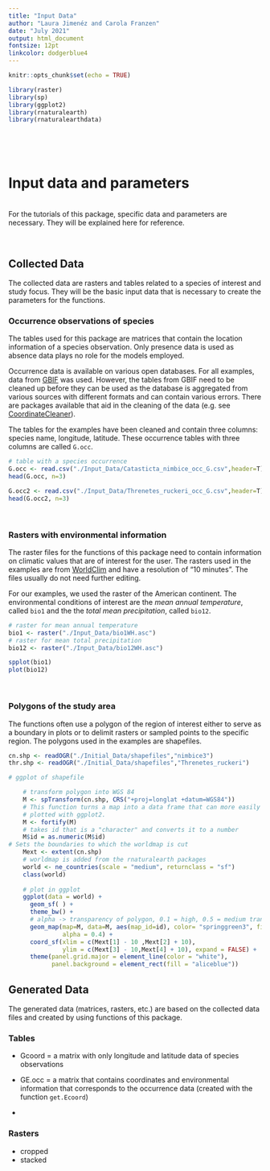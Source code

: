 ```yaml
---
title: "Input Data"
author: "Laura Jimenéz and Carola Franzen"
date: "July 2021"
output: html_document
fontsize: 12pt
linkcolor: dodgerblue4
---
```


```r
knitr::opts_chunk$set(echo = TRUE)

library(raster)
library(sp)
library(ggplot2)
library(rnaturalearth)
library(rnaturalearthdata)

```
\
  
\

# Input data and parameters
\
For the tutorials of this package, specific data and parameters are necessary. They will be explained here for reference.
<!-- write more blabla here -->

\

## Collected Data

The collected data are rasters and tables related to a species of interest and study focus. They will be the basic input data that is necessary to create the parameters for the functions.
\

### Occurrence observations of species

The tables used for this package are matrices that contain the location information of a species observation. Only presence data is used as absence data plays no role for the models employed.

Occurrence data is available on various open databases. For all examples, data from [GBIF](https://www.gbif.org/) was used. However, the tables from GBIF need to be cleaned up before they can be used as the database is aggregated from various sources with different formats and can contain various errors. There are packages available that aid in the cleaning of the data (e.g. see [CoordinateCleaner]( https://ropensci.github.io/CoordinateCleaner/articles/Cleaning_GBIF_data_with_CoordinateCleaner.html)).

The tables for the examples have been cleaned and contain three columns: species name, longitude, latitude. These occurrence tables with three columns are called `G.occ`.

```r
# table with a species occurrence  
G.occ <- read.csv("./Input_Data/Catasticta_nimbice_occ_G.csv",header=T)
head(G.occ, n=3)

G.occ2 <- read.csv("./Input_Data/Threnetes_ruckeri_occ_G.csv",header=T)
head(G.occ2, n=3)

```
\

### Rasters with environmental information

The raster files for the functions of this package need to contain information on climatic values that are of interest for the user. The rasters used in the examples are from [WorldClim](https://worldclim.org/data/index.html) and have a resolution of "10 minutes". The files usually do not need further editing.

For our examples, we used the raster of the American continent. The environmental conditions of interest are the *mean annual temperature*, called `bio1` and the the *total mean precipitation*, called `bio12`.

```r
# raster for mean annual temperature
bio1 <- raster("./Input_Data/bio1WH.asc")
# raster for mean total precipitation
bio12 <- raster("./Input_Data/bio12WH.asc")

spplot(bio1)
plot(bio12)

```
\

### Polygons of the study area
The functions often use a polygon of the region of interest either to serve as a boundary in plots or to delimit rasters or sampled points to the specific region. The polygons used in the examples are shapefiles.

```r
cn.shp <- readOGR("./Initial_Data/shapefiles","nimbice3")
thr.shp <- readOGR("./Initial_Data/shapefiles","Threnetes_ruckeri")
```
```r
# ggplot of shapefile

    # transform polygon into WGS 84
    M <- spTransform(cn.shp, CRS("+proj=longlat +datum=WGS84"))
    # This function turns a map into a data frame that can more easily be 
    # plotted with ggplot2.
    M <- fortify(M)
    # takes id that is a "character" and converts it to a number
    M$id = as.numeric(M$id)
# Sets the boundaries to which the worldmap is cut
    Mext <- extent(cn.shp)
    # worldmap is added from the rnaturalearth packages
    world <- ne_countries(scale = "medium", returnclass = "sf")
    class(world)
    
    # plot in ggplot
    ggplot(data = world) +
      geom_sf( ) +
      theme_bw() +
      # alpha -> transparency of polygon, 0.1 = high, 0.5 = medium transparency
      geom_map(map=M, data=M, aes(map_id=id), color= "springgreen3", fill = "springgreen3", 
               alpha = 0.4) +
      coord_sf(xlim = c(Mext[1] - 10 ,Mext[2] + 10), 
               ylim = c(Mext[3] - 10,Mext[4] + 10), expand = FALSE) +
      theme(panel.grid.major = element_line(color = "white"),
            panel.background = element_rect(fill = "aliceblue"))
```


## Generated Data

The generated data (matrices, rasters, etc.) are based on the collected data files and created by using functions of this package.

### Tables

* Gcoord = a matrix with only longitude and latitude data of species observations
\

* GE.occ = a matrix that contains coordinates and environmental information that corresponds to the occurrence data (created with the function `get.Ecoord`)
\

* 


### Rasters
* cropped
* stacked